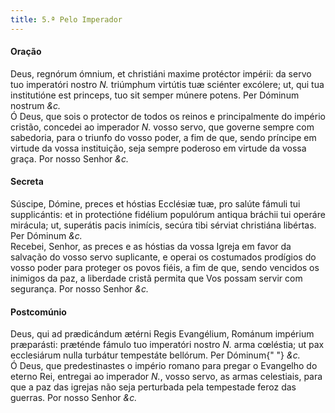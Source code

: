 ```yaml
---
title: 5.ª Pelo Imperador
---
```


<h4 class="text-center">Oração</h4>
<div class="grid grid-cols-2 gap-5">
  <div class="col-6 dropcaps text-justify">
    Deus, regnórum ómnium, et christiáni maxime protéctor impérii: da servo tuo
    imperatóri nostro <em>N.</em> triúmphum virtútis tuæ sciénter excólere; ut,
    qui tua institutióne est princeps, tuo sit semper múnere potens. Per Dóminum
    nostrum <em>&c.</em>
  </div>
  <div class="col-6 dropcaps text-justify">
    Ó Deus, que sois o protector de todos os reinos e principalmente do império
    cristão, concedei ao imperador <em>N.</em> vosso servo, que governe sempre
    com sabedoria, para o triunfo do vosso poder, a fim de que, sendo príncipe
    em virtude da vossa instituição, seja sempre poderoso em virtude da vossa
    graça. Por nosso Senhor <em>&c.</em>
  </div>
</div>

<h4 class="text-center">Secreta</h4>
<div class="grid grid-cols-2 gap-5">
  <div class="col-6 dropcaps text-justify">
    Súscipe, Dómine, preces et hóstias Ecclésiæ tuæ, pro salúte fámuli tui
    supplicántis: et in protectióne fidélium populórum antiqua bráchii tui
    operáre mirácula; ut, superátis pacis inimícis, secúra tibi sérviat
    christiána libértas. Per Dóminum <em>&c.</em>
  </div>
  <div class="col-6 dropcaps text-justify">
    Recebei, Senhor, as preces e as hóstias da vossa Igreja em favor da salvação
    do vosso servo suplicante, e operai os costumados prodígios do vosso poder
    para proteger os povos fiéis, a fim de que, sendo vencidos os inimigos da
    paz, a liberdade cristã permita que Vos possam servir com segurança. Por
    nosso Senhor <em>&c.</em>
  </div>
</div>

<h4 class="text-center">Postcomúnio</h4>
<div class="grid grid-cols-2 gap-5">
  <div class="col-6 dropcaps text-justify">
    Deus, qui ad prædicándum ætérni Regis Evangélium, Románum impérium
    præparásti: præténde fámulo tuo imperatóri nostro <em>N.</em> arma cœléstia;
    ut pax ecclesiárum nulla turbátur tempestáte bellórum. Per Dóminum{" "}
    <em>&c.</em>
  </div>
  <div class="col-6 dropcaps text-justify">
    Ó Deus, que predestinastes o império romano para pregar o Evangelho do
    eterno Rei, entregai ao imperador <em>N.</em>, vosso servo, as armas
    celestiais, para que a paz das igrejas não seja perturbada pela tempestade
    feroz das guerras. Por nosso Senhor <em>&c.</em>
  </div>
</div>
